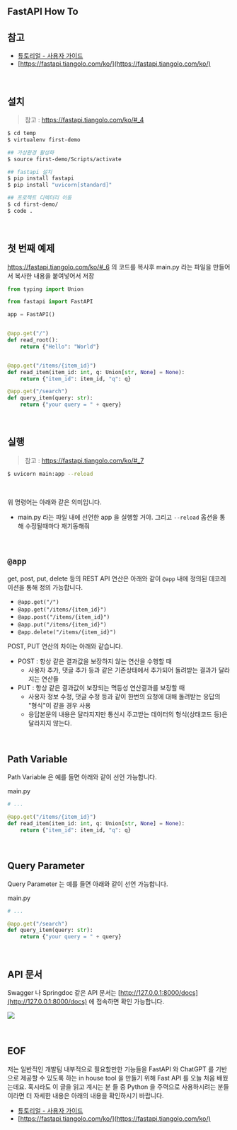 ## FastAPI How To

## 참고

- [튜토리얼 - 사용자 가이드](https://fastapi.tiangolo.com/tutorial/)
- [https://fastapi.tiangolo.com/ko/](https://fastapi.tiangolo.com/ko/)

<br/>



## 설치

> 참고 : https://fastapi.tiangolo.com/ko/#_4

```bash
$ cd temp
$ virtualenv first-demo

## 가상환경 활성화
$ source first-demo/Scripts/activate

## fastapi 설치
$ pip install fastapi
$ pip install "uvicorn[standard]"

## 프로젝트 디렉터리 이동
$ cd first-demo/
$ code .
```

<br/>



## 첫 번째 예제

https://fastapi.tiangolo.com/ko/#_6 의 코드를 복사후 main.py 라는 파일을 만들어서 복사한 내용을 붙여넣어서 저장<br/>

```python
from typing import Union

from fastapi import FastAPI

app = FastAPI()


@app.get("/")
def read_root():
    return {"Hello": "World"}


@app.get("/items/{item_id}")
def read_item(item_id: int, q: Union[str, None] = None):
    return {"item_id": item_id, "q": q}

@app.get("/search")
def query_item(query: str):
    return {"your query = " + query}
```

<br/>



## 실행

> 참고 : https://fastapi.tiangolo.com/ko/#_7 

```bash
$ uvicorn main:app --reload
```

<br/>



위 명령어는 아래와 같은 의미입니다.

- main.py 라는 파일 내에 선언한 app 을 실행할 거야. 그리고 `--reload` 옵션을 통해 수정될때마다 재기동해줘 

<br/>



## `@app`

get, post, put, delete 등의 REST API 연산은 아래와 같이 `@app` 내에 정의된 데코레이션을 통해 정의 가능합니다.

- `@app.get("/")`
- `@app.get("/items/{item_id}")`
- `@app.post("/items/{item_id}")`
- `@app.put("/items/{item_id}")`
- `@app.delete("/items/{item_id}")`

POST, PUT 연산의 차이는 아래와 같습니다.

- POST : 항상 같은 결과값을 보장하지 않는 연산을 수행할 때
  - 사용자 추가, 댓글 추가 등과 같은 기존상태에서 추가되어 돌려받는 결과가 달라지는 연산들
- PUT : 항상 같은 결과값이 보장되는 멱등성 연산결과를 보장할 때
  - 사용자 정보 수정, 댓글 수정 등과 같이 한번의 요청에 대해 돌려받는 응답의 "형식"이 같을 경우 사용
  - 응답본문의 내용은 달라지지만 통신시 주고받는 데이터의 형식(상태코드 등)은 달라지지 않는다. 

<br/>



## Path Variable

Path Variable 은 예를 들면 아래와 같이 선언 가능합니다.<br/>

main.py

```python
# ...

@app.get("/items/{item_id}")
def read_item(item_id: int, q: Union[str, None] = None):
    return {"item_id": item_id, "q": q}
```

<br/>



## Query Parameter

Query Parameter 는 예를 들면 아래와 같이 선언 가능합니다.<br/>

main.py

```python
# ...

@app.get("/search")
def query_item(query: str):
    return {"your query = " + query}
```

<br/>



## API 문서

Swagger 나 Springdoc 같은 API 문서는 [http://127.0.0.1:8000/docs](http://127.0.0.1:8000/docs) 에 접속하면 확인 가능합니다.

![](./img/fastapi-howto/doc.png)

<br/>



## EOF

저는 일반적인 개발팀 내부적으로 필요할만한 기능들을 FastAPI 와 ChatGPT 를 기반으로 제공할 수 있도록 하는 in house tool 을 만들기 위해 Fast API 를 오늘 처음 배웠는데요. 혹시라도 이 글을 읽고 계시는 분 들 중 Python 을 주력으로 사용하시려는 분들이라면 더 자세한 내용은 아래의 내용을 확인하시기 바랍니다.

- [튜토리얼 - 사용자 가이드](https://fastapi.tiangolo.com/tutorial/)
- [https://fastapi.tiangolo.com/ko/](https://fastapi.tiangolo.com/ko/)



<br/>





